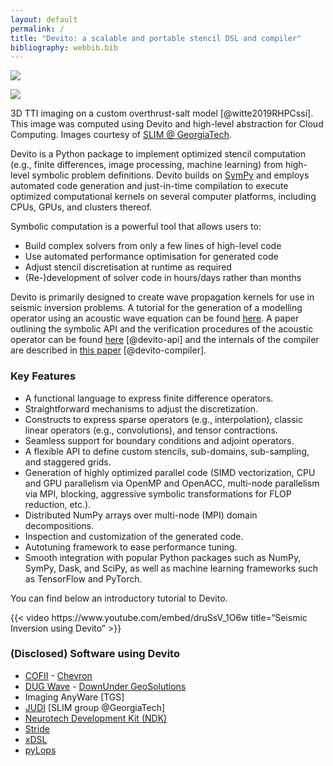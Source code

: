 ```yaml
---
layout: default
permalink: /
title: "Devito: a scalable and portable stencil DSL and compiler"
bibliography: webbib.bib
---
```


::: {#fig-rtm layout-ncol=2}

<img src="https://slim.gatech.edu/Website-ResearchWebInfo/Imaging/Fig/rtm-h.gif">

<img src="https://slim.gatech.edu/Website-ResearchWebInfo/Imaging/Fig/rtm-v.gif">

3D TTI imaging on a custom overthrust-salt model [@witte2019RHPCssi]. This image was computed using Devito and high-level abstraction for Cloud Computing. Images courtesy of [SLIM @ GeorgiaTech](https://slim.gatech.edu).
:::

Devito is a Python package to implement optimized stencil computation (e.g.,
finite differences, image processing, machine learning) from high-level
symbolic problem definitions. Devito builds on [SymPy](https://www.sympy.org)
and employs automated code generation and just-in-time compilation to execute
optimized computational kernels on several computer platforms, including CPUs,
GPUs, and clusters thereof.

Symbolic computation is a powerful tool that allows users to:

* Build complex solvers from only a few lines of high-level code
* Use automated performance optimisation for generated code
* Adjust stencil discretisation at runtime as required
* (Re-)development of solver code in hours/days rather than months

Devito is primarily designed to create wave propagation kernels for
use in seismic inversion problems. A tutorial for the generation of a
modelling operator using an acoustic wave equation can be found
[here](examples/seismic/tutorials/01_modelling.html). A paper
outlining the symbolic API and the verification procedures of the acoustic operator can be
found [here](https://www.geosci-model-dev.net/12/1165/2019/) [@devito-api] and the internals of the compiler are described in [this paper](https://doi.org/10.1145/3374916) [@devito-compiler].


### Key Features


 * A functional language to express finite difference operators.
 * Straightforward mechanisms to adjust the discretization.
 * Constructs to express sparse operators (e.g., interpolation), classic linear operators (e.g., convolutions), and tensor contractions.
 * Seamless support for boundary conditions and adjoint operators.
 * A flexible API to define custom stencils, sub-domains, sub-sampling, and staggered grids.
 * Generation of highly optimized parallel code (SIMD vectorization, CPU and GPU parallelism via OpenMP and OpenACC, multi-node parallelism via MPI, blocking, aggressive symbolic transformations for FLOP reduction, etc.).
 * Distributed NumPy arrays over multi-node (MPI) domain decompositions.
 * Inspection and customization of the generated code.
 * Autotuning framework to ease performance tuning.
 * Smooth integration with popular Python packages such as NumPy, SymPy, Dask, and SciPy, as well as machine learning frameworks such as TensorFlow and PyTorch.

You can find below an introductory tutorial to Devito.

{{< video https://www.youtube.com/embed/druSsV_1O6w
    title="Seismic Inversion using Devito"
>}}

### (Disclosed) Software using Devito

 * [COFII](https://github.com/ChevronETC) - [Chevron](https://www.chevron.com/)
 * [DUG Wave](https://dug.com/model-building-with-dug-wave-full-waveform-inversion/) - [DownUnder GeoSolutions](https://dug.com/)
 * Imaging AnyWare [TGS]
 * [JUDI](https://github.com/slimgroup/JUDI.jl) [SLIM group @GeorgiaTech]
 * [Neurotech Development Kit (NDK)](https://agencyenterprise.github.io/neurotechdevkit/)
 * [Stride](https://www.stride.codes)
 * [xDSL](https://xdsl.dev)
 * [pyLops](https://pylops.readthedocs.io/)
